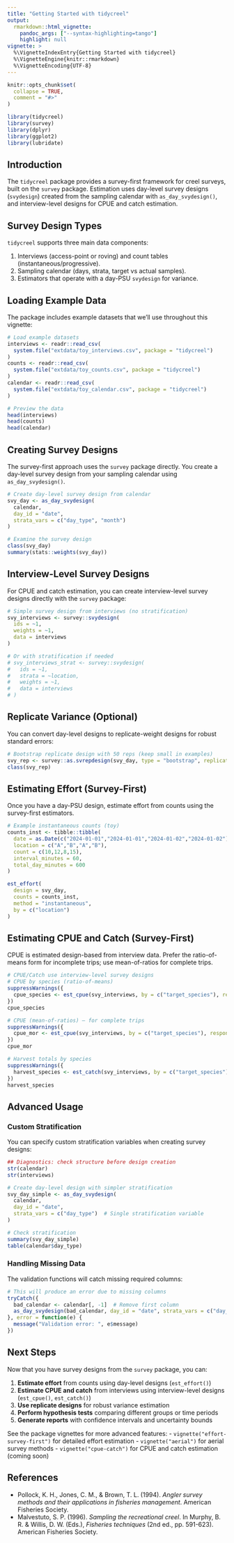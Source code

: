 ```yaml
---
title: "Getting Started with tidycreel"
output:
  rmarkdown::html_vignette:
    pandoc_args: ["--syntax-highlighting=tango"]
    highlight: null
vignette: >
  %\VignetteIndexEntry{Getting Started with tidycreel}
  %\VignetteEngine{knitr::rmarkdown}
  %\VignetteEncoding{UTF-8}
---
```


```r
knitr::opts_chunk$set(
  collapse = TRUE,
  comment = "#>"
)
```

```r
library(tidycreel)
library(survey)
library(dplyr)
library(ggplot2)
library(lubridate)
```

## Introduction

The `tidycreel` package provides a survey-first framework for creel surveys, built on the `survey` package. Estimation uses day-level survey designs (`svydesign`) created from the sampling calendar with `as_day_svydesign()`, and interview-level designs for CPUE and catch estimation.

## Survey Design Types

`tidycreel` supports three main data components:

1. Interviews (access-point or roving) and count tables (instantaneous/progressive).
2. Sampling calendar (days, strata, target vs actual samples).
3. Estimators that operate with a day-PSU `svydesign` for variance.

## Loading Example Data

The package includes example datasets that we'll use throughout this vignette:

```r
# Load example datasets
interviews <- readr::read_csv(
  system.file("extdata/toy_interviews.csv", package = "tidycreel")
)
counts <- readr::read_csv(
  system.file("extdata/toy_counts.csv", package = "tidycreel")
)
calendar <- readr::read_csv(
  system.file("extdata/toy_calendar.csv", package = "tidycreel")
)

# Preview the data
head(interviews)
head(counts)
head(calendar)
```

## Creating Survey Designs

The survey-first approach uses the `survey` package directly. You create a day-level survey design from your sampling calendar using `as_day_svydesign()`.

```r
# Create day-level survey design from calendar
svy_day <- as_day_svydesign(
  calendar,
  day_id = "date",
  strata_vars = c("day_type", "month")
)

# Examine the survey design
class(svy_day)
summary(stats::weights(svy_day))
```

## Interview-Level Survey Designs

For CPUE and catch estimation, you can create interview-level survey designs directly with the `survey` package:

```r
# Simple survey design from interviews (no stratification)
svy_interviews <- survey::svydesign(
  ids = ~1,
  weights = ~1,
  data = interviews
)

# Or with stratification if needed
# svy_interviews_strat <- survey::svydesign(
#   ids = ~1,
#   strata = ~location,
#   weights = ~1,
#   data = interviews
# )
```

## Replicate Variance (Optional)

You can convert day-level designs to replicate-weight designs for robust standard errors:

```r
# Bootstrap replicate design with 50 reps (keep small in examples)
svy_rep <- survey::as.svrepdesign(svy_day, type = "bootstrap", replicates = 50, mse = TRUE)
class(svy_rep)
```

## Estimating Effort (Survey-First)

Once you have a day-PSU design, estimate effort from counts using the survey-first estimators.

```r
# Example instantaneous counts (toy)
counts_inst <- tibble::tibble(
  date = as.Date(c("2024-01-01","2024-01-01","2024-01-02","2024-01-02")),
  location = c("A","B","A","B"),
  count = c(10,12,8,15),
  interval_minutes = 60,
  total_day_minutes = 600
)

est_effort(
  design = svy_day,
  counts = counts_inst,
  method = "instantaneous",
  by = c("location")
)
```

## Estimating CPUE and Catch (Survey-First)

CPUE is estimated design-based from interview data. Prefer the ratio-of-means
form for incomplete trips; use mean-of-ratios for complete trips.

```r
# CPUE/Catch use interview-level survey designs
# CPUE by species (ratio-of-means)
suppressWarnings({
  cpue_species <- est_cpue(svy_interviews, by = c("target_species"), response = "catch_total")
})
cpue_species

# CPUE (mean-of-ratios) — for complete trips
suppressWarnings({
  cpue_mor <- est_cpue(svy_interviews, by = c("target_species"), response = "catch_total", mode = "mean_of_ratios")
})
cpue_mor

# Harvest totals by species
suppressWarnings({
  harvest_species <- est_catch(svy_interviews, by = c("target_species"), response = "catch_kept")
})
harvest_species
```

## Advanced Usage

### Custom Stratification

You can specify custom stratification variables when creating survey designs:

```r
## Diagnostics: check structure before design creation
str(calendar)
str(interviews)

# Create day-level design with simpler stratification
svy_day_simple <- as_day_svydesign(
  calendar,
  day_id = "date",
  strata_vars = c("day_type")  # Single stratification variable
)

# Check stratification
summary(svy_day_simple)
table(calendar$day_type)
```

### Handling Missing Data

The validation functions will catch missing required columns:

```r
# This will produce an error due to missing columns
tryCatch({
  bad_calendar <- calendar[, -1]  # Remove first column
  as_day_svydesign(bad_calendar, day_id = "date", strata_vars = c("day_type"))
}, error = function(e) {
  message("Validation error: ", e$message)
})
```

## Next Steps

Now that you have survey designs from the `survey` package, you can:

1. **Estimate effort** from counts using day-level designs (`est_effort()`)
2. **Estimate CPUE and catch** from interviews using interview-level designs (`est_cpue()`, `est_catch()`)
3. **Use replicate designs** for robust variance estimation
4. **Perform hypothesis tests** comparing different groups or time periods
5. **Generate reports** with confidence intervals and uncertainty bounds

See the package vignettes for more advanced features:
- `vignette("effort-survey-first")` for detailed effort estimation
- `vignette("aerial")` for aerial survey methods
- `vignette("cpue-catch")` for CPUE and catch estimation (coming soon)

## References

- Pollock, K. H., Jones, C. M., & Brown, T. L. (1994). *Angler survey methods and their applications in fisheries management*. American Fisheries Society.
- Malvestuto, S. P. (1996). *Sampling the recreational creel*. In Murphy, B. R. & Willis, D. W. (Eds.), *Fisheries techniques* (2nd ed., pp. 591-623). American Fisheries Society.
